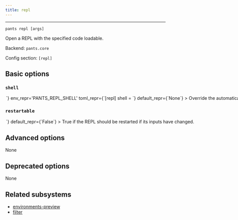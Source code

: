 ```yaml
---
title: repl
---
```



---

```
pants repl [args]
```

Open a REPL with the specified code loadable.

Backend: <span className="color--primary">`pants.core`</span>

Config section: <span className="color--primary">`[repl]`</span>

<span className={styles.options}>

## Basic options

### `shell`

<Option
  cli_repr={`--repl-shell=<str>`}
  env_repr='PANTS_REPL_SHELL'
  toml_repr={`[repl]
shell = <str>`}
  default_repr={`None`}
>

Override the automatically-detected REPL program for the target(s) specified.

</Option>

### `restartable`

<Option
  cli_repr={`--[no-]repl-restartable`}
  env_repr='PANTS_REPL_RESTARTABLE'
  toml_repr={`[repl]
restartable = <bool>`}
  default_repr={`False`}
>

True if the REPL should be restarted if its inputs have changed.

</Option>

## Advanced options

None

## Deprecated options

None

## Related subsystems

- [environments-preview](../subsystems/environments-preview.mdx)
- [filter](../subsystems/filter.mdx)

</span>
